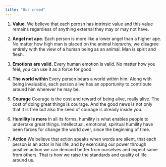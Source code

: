 ```yaml
---
title: "Our creed"
---
```


1. **Value**. 
We believe that each perosn has intrinsic value and this value remains regardless of anything external they may or may not have.

2. **Angel not ape.**
Each person is more like a lower angel than a higher ape. No matter how high man is placed on the animal hierarchy, we disagree entirely with the view of a human being as an animal. Man is spirit and flesh.

3. **Emotions are valid.**
Every human emotion is valid. No matter how you feel, you can use it as a force for good.

4. **The world within**
Every person bears a world within him. Along with being invaluable, each person alive has an opportunity to contribute around him wherever he may be.

5. **Courage**
Courage is the cost and reward of being alive, really alive. The cost of doing great things is courage. And the good news is not only that it is free but also the seed of courage is already inside you.

6. **Humility is more**
In all its forms, humility is what enables people to undertake great things. Intellectual, emotional, spiritual humility have been forces for change the world over, since the beginning of time.

7. **Action**
We believe that action speaks when words are silent, that each person is an actor in his life, and by exercising our power through positive action we can demand better from ourselves and expect same from others. That is how we raise the standards and quality of life around us.
